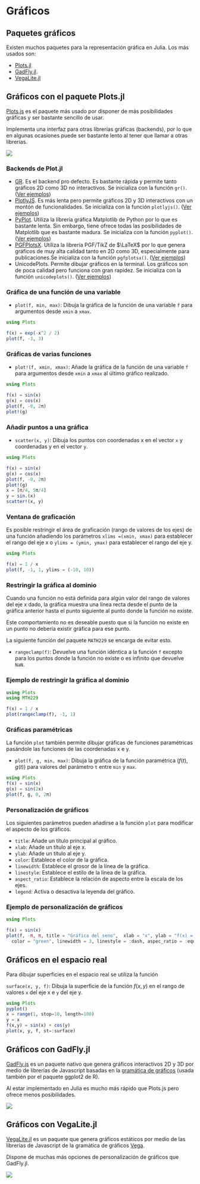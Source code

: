 # Gráficos

## Paquetes gráficos

Existen muchos paquetes para la representación gráfica en Julia. Los más usados son:

- [Plots.jl](https://docs.juliaplots.org/)
- [GadFly.jl](http://gadflyjl.org/).
- [VegaLite.jl](https://www.queryverse.org/VegaLite.jl/stable/)


## Gráficos con el paquete Plots.jl

[Plots.js](https://docs.juliaplots.org/) es el paquete más usado por disponer de más posibilidades gráficas y ser bastante sencillo de usar.

Implementa una interfaz para otras librerías gráficas (backends), por lo que en algunas ocasiones puede ser bastante lento al tener que llamar a otras librerías. 

![](img/logos/plotsjl.png)

### Backends de Plot.jl

- [GR](https://gr-framework.org/). Es el backend pro defecto. Es bastante rápida y permite tanto gráficos 2D como 3D no interactivos. Se inicializa con la función `gr()`. ([Ver ejemplos](https://docs.juliaplots.org/latest/gallery/gr/))
- [PlotlyJS](https://plotly.com/). Es más lenta pero permite gráficos 2D y 3D interactivos con un montón de funcionalidades. Se inicializa con la función `plotlyjs()`. ([Ver ejemplos](https://docs.juliaplots.org/latest/gallery/plotlyjs/))
- [PyPlot](https://matplotlib.org/). Utiliza la librería gráfica Matplotlib de Python por lo que es bastante lenta. Sin embargo, tiene ofrece todas las posibilidades de Matplotlib que es bastante madura. Se inicializa con la función `pyplot()`. ([Ver ejemplos](https://docs.juliaplots.org/latest/gallery/pyplot/))
- [PGFPlotsX](). Utiliza la librería PGF/TikZ de $\LaTeX$ por lo que genera gráficos de muy alta calidad tanto en 2D como 3D, especialmente para publicaciones.Se inicializa con la función `pgfplotsx()`. ([Ver ejemplos](https://docs.juliaplots.org/latest/gallery/pgfplotsx/))
- UnicodePlots. Permite dibujar gráficos en la terminal. Los gráficos son de poca calidad pero funciona con gran rapidez. Se inicializa con la función `unicodeplots()`. ([Ver ejemplos](https://docs.juliaplots.org/latest/gallery/unicodeplots/))

### Gráfica de una función de una variable

- `plot(f, min, max)`: Dibuja la gráfica de la función de una variable `f` para argumentos desde `xmin` a `xmax`. 

```julia
using Plots

f(x) = exp(-x^2 / 2)
plot(f, -3, 3)
```

<!-- 
### Gráfica interactiva de una función de una variable

```julia
using Plots
plotly()  # Usar la librería Plot.ly como back-end

f(x) = exp(-x^2 / 2)
plot(f, -3, 3)
``` -->

### Gráficas de varias funciones 

- `plot!(f, xmin, xmax)`: Añade la gráfica de la función de una variable `f` para argumentos desde `xmin` a `xmax` al último gráfico realizado.

```julia
using Plots

f(x) = sin(x)
g(x) = cos(x)
plot(f, -0, 2π)
plot!(g)
```

### Añadir puntos a una gráfica

- `scatter(x, y)`: Dibuja los puntos con coordenadas x en el vector `x` y coordenadas y en el vector `y`.

```julia
using Plots

f(x) = sin(x)
g(x) = cos(x)
plot(f, -0, 2π)
plot!(g)
x = [π/4, 5π/4]
y = sin.(x)
scatter!(x, y)
```

### Ventana de graficación

Es posible restringir el área de graficación (rango de valores de los ejes) de una función añadiendo los parámetros `xlims =(xmin, xmax)` para establecer el rango del eje x o `ylims = (ymin, ymax)` para establecer el rango del eje y. 

```julia
using Plots

f(x) = 1 / x
plot(f, -1, 1, ylims = (-10, 10))
```

### Restringir la gráfica al dominio

Cuando una función no está definida para algún valor del rango de valores del eje x dado, la gráfica muestra una línea recta desde el punto de la gráfica anterior hasta el punto siguiente al punto donde la función no existe.

Este comportamiento no es deseable puesto que si la función no existe en un punto no debería existir gráfica para ese punto. 

La siguiente función del paquete `MATH229` se encarga de evitar esto.

- `rangeclamp(f)`: Devuelve una función idéntica a la función `f` excepto para los puntos donde la función no existe o es infinito que devuelve `NaN`.

### Ejemplo de restringir la gráfica al dominio

```julia
using Plots
using MTH229

f(x) = 1 / x
plot(rangeclamp(f), -1, 1)
```

### Gráficas paramétricas

La función `plot` también permite dibujar gráficas de funciones paramétricas pasándole las funciones de las coordenadas x e y. 

- `plot(f, g, min, max)`: Dibuja la gráfica de la función paramétrica $(f(t), g(t))$ para valores del parámetro `t` entre `min` y `max`.

```julia
using Plots
f(x) = sin(x)
g(x) = sin(2x)
plot(f, g, 0, 2π)
```

### Personalización de gráficos

Los siguientes parámetros pueden añadirse a la función `plot` para modificar el aspecto de los gráficos.

- `title`: Añade un título principal al gráfico.
- `xlab`: Añade un título al eje x.
- `ylab`: Añade un título al eje y.
- `color`: Establece el color de la gráfica.
- `linewidth`: Establece el grosor de la línea de la gráfica.
- `linestyle`: Establece el estilo de la línea de la gráfica.
- `aspect_ratio`: Establece la relación de aspecto entre la escala de los ejes.
- `legend`: Activa o desactiva la leyenda del gráfico.

### Ejemplo de personalización de gráficos

```julia
using Plots

f(x) = sin(x)
plot(f, -π, π, title = "Gráfica del seno",  xlab = "x", ylab = "f(x) = sen(x)",
  color = "green", linewidth = 3, linestyle = :dash, aspec_ratio = :equal, legend = false)
```

## Gráficos en el espacio real

Para dibujar superficies en el espacio real se utiliza la función

`surface(x, y, f)`: Dibuja la superficie de la función $f(x,y)$ en el rango de valores `x` del eje x e `y` del eje y.

```julia
using Plots
pyplot()
x = range(1, stop=10, length=100)
y = x
f(x,y) = sin(x) + cos(y)
plot(x, y, f, st=:surface)
```

## Gráficos con GadFly.jl

[GadFly.js](http://gadflyjl.org/) es un paquete nativo que genera gráficos interactivos 2D y 3D por medio de librerías de Javascript basadas en la [gramática de gráficos](https://www.cs.uic.edu/~wilkinson/TheGrammarOfGraphics/GOG.html) (usada también por el paquete ggplot2 de R).

Al estar implementado en Julia es mucho más rápido que Plots.js pero ofrece menos posibilidades.

![](img/logos/gadfly.svg)

<!-- ### Gráfica de una función de una variable

```julia
using Gadfly

plot([sin, cos], 0, 2pi)
``` -->

## Gráficos con VegaLite.jl

[VegaLite.jl](https://www.queryverse.org/VegaLite.jl/stable/) es un paquete que genera gráficos estáticos por medio de las librerías de Javascript de la gramática de gráficos [Vega](https://vega.github.io/). 

Dispone de muchas más opciones de personalización de gráficos que GadFly.jl.

![](img/logos/vega-little.png)

<!-- ### Gráfica de una función de una variable

```julia
using VegaLite

@vlplot(
    width=300,
    height=150,
    data={sequence={start=0,stop=12.7,step=0.1,as="x"}},
    transform=[
        {calculate="sin(datum.x)", as="sin(x)"},
        {calculate="cos(datum.x)", as="cos(x)"},
        {fold=["sin(x)", "cos(x)"]}
    ],
    mark=:line,
    x="x:q",
    y="value:q",
    color={"key:n",title=nothing}
)
``` -->